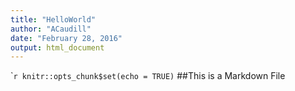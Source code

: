 ---
title: "HelloWorld"
author: "ACaudill"
date: "February 28, 2016"
output: html_document
---

```{r setup, include=FALSE}
knitr::opts_chunk$set(echo = TRUE)
``
##This is a Markdown File